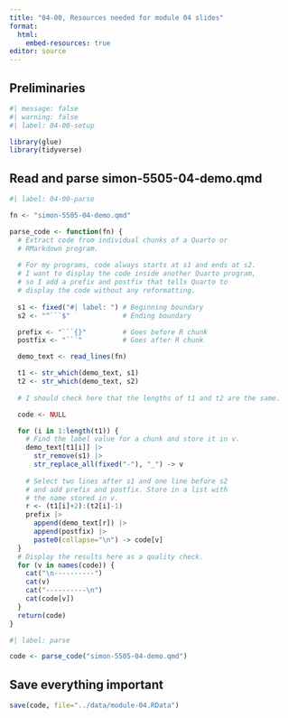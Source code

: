 ```yaml
---
title: "04-00, Resources needed for module 04 slides"
format: 
  html:
    embed-resources: true
editor: source
---
```


## Preliminaries

```r
#| message: false
#| warning: false
#| label: 04-00-setup

library(glue)
library(tidyverse)
```

## Read and parse simon-5505-04-demo.qmd

```r
#| label: 04-00-parse

fn <- "simon-5505-04-demo.qmd"

parse_code <- function(fn) {
  # Extract code from individual chunks of a Quarto or 
  # RMarkdown program.
  
  # For my programs, code always starts at s1 and ends at s2.
  # I want to display the code inside another Quarto program,
  # so I add a prefix and postfix that tells Quarto to
  # display the code without any reformatting.
  
  s1 <- fixed("#| label: ") # Beginning boundary
  s2 <- "^```$"             # Ending boundary

  prefix <- "```{}"         # Goes before R chunk
  postfix <- "```"          # Goes after R chunk

  demo_text <- read_lines(fn)

  t1 <- str_which(demo_text, s1)
  t2 <- str_which(demo_text, s2)
  
  # I should check here that the lengths of t1 and t2 are the same.

  code <- NULL

  for (i in 1:length(t1)) {
    # Find the label value for a chunk and store it in v.
    demo_text[t1[i]] |>
      str_remove(s1) |>
      str_replace_all(fixed("-"), "_") -> v
    
    # Select two lines after s1 and one line before s2
    # and add prefix and postfix. Store in a list with
    # the name stored in v.
    r <- (t1[i]+2):(t2[i]-1) 
    prefix |>
      append(demo_text[r]) |>
      append(postfix) |>
      paste0(collapse="\n") -> code[v]
  }
  # Display the results here as a quality check.
  for (v in names(code)) {
    cat("\n----------")
    cat(v)
    cat("----------\n")
    cat(code[v])
  } 
  return(code)
}
```

```r
#| label: parse

code <- parse_code("simon-5505-04-demo.qmd")
```

## Save everything important

```r
save(code, file="../data/module-04.RData")
```
